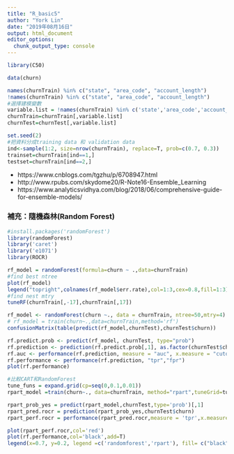 ```yaml
---
title: "R_basic5"
author: "York Lin"
date: "2019年08月16日"
output: html_document
editor_options: 
  chunk_output_type: console
---
```


```R
library(C50)

data(churn)

names(churnTrain) %in% c("state", "area_code", "account_length")
!names(churnTrain) %in% c("state", "area_code", "account_length")
#選擇建模變數
variable.list = !names(churnTrain) %in% c('state','area_code','account_length')
churnTrain=churnTrain[,variable.list]
churnTest=churnTest[,variable.list]

set.seed(2)
#把資料分成training data 和 validation data
ind<-sample(1:2, size=nrow(churnTrain), replace=T, prob=c(0.7, 0.3))
trainset=churnTrain[ind==1,]
testset=churnTrain[ind==2,]
```

- https://www.cnblogs.com/tgzhu/p/6708947.html
- http://www.rpubs.com/skydome20/R-Note16-Ensemble_Learning
- https://www.analyticsvidhya.com/blog/2018/06/comprehensive-guide-for-ensemble-models/

### 補充：隨機森林(Random Forest)
```R
#install.packages('randomForest')
library(randomForest)
library('caret')
library('e1071')
library(ROCR)

rf_model = randomForest(formula=churn ~ .,data=churnTrain)
#find best ntree
plot(rf_model)
legend("topright",colnames(rf_model$err.rate),col=1:3,cex=0.8,fill=1:3)
#find nest mtry
tuneRF(churnTrain[,-17],churnTrain[,17])

rf_model <- randomForest(churn ~., data = churnTrain, ntree=50,mtry=4)
# rf_model = train(churn~.,data=churnTrain,method='rf')
confusionMatrix(table(predict(rf_model,churnTest),churnTest$churn))

rf.predict.prob <- predict(rf_model, churnTest, type="prob")
rf.prediction <- prediction(rf.predict.prob[,1], as.factor(churnTest$churn))
rf.auc <- performance(rf.prediction, measure = "auc", x.measure = "cutoff")
rf.performance <- performance(rf.prediction, "tpr","fpr")
plot(rf.performance)

#比較CART和RandomForest
tune_funs = expand.grid(cp=seq(0,0.1,0.01))
rpart_model =train(churn~., data=churnTrain, method="rpart",tuneGrid=tune_funs)

rpart_prob_yes = predict(rpart_model,churnTest,type='prob')[,1]
rpart_pred.rocr = prediction(rpart_prob_yes,churnTest$churn)
rpart_perf.rocr = performance(rpart_pred.rocr,measure = 'tpr',x.measure = 'fpr')

plot(rpart_perf.rocr,col='red')
plot(rf.performance,col='black',add=T)
legend(x=0.7, y=0.2, legend =c('randomforest','rpart'), fill= c("black","red"))
```
